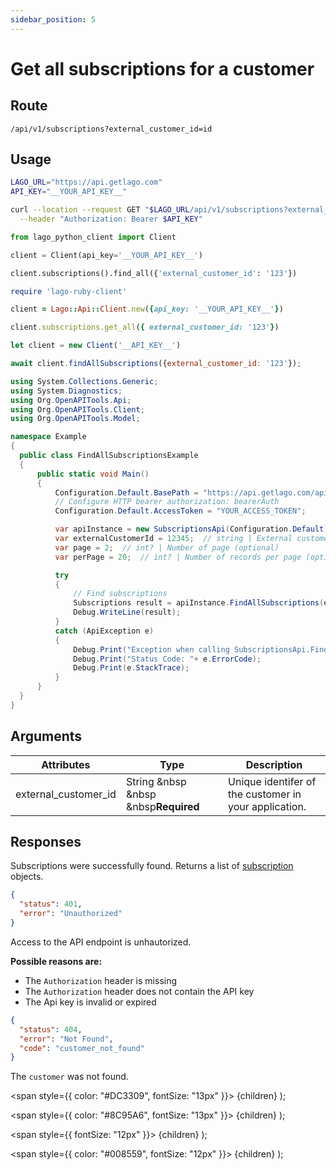 ```yaml
---
sidebar_position: 5
---
```



# Get all subscriptions for a customer

## Route

```curl title="GET"
/api/v1/subscriptions?external_customer_id=id
```

## Usage

<Tabs groupId="prog-language">
  <TabItem value="curl" label="Curl" default>

  ```bash
  LAGO_URL="https://api.getlago.com"
  API_KEY="__YOUR_API_KEY__"

  curl --location --request GET "$LAGO_URL/api/v1/subscriptions?external_customer_id=123" \
    --header "Authorization: Bearer $API_KEY"
  ```
  </TabItem>

  <TabItem value="python" label="Python">

  ```python
  from lago_python_client import Client

  client = Client(api_key='__YOUR_API_KEY__')

  client.subscriptions().find_all({'external_customer_id': '123'})
  ```
  </TabItem>

  <TabItem value="ruby" label="Ruby">

  ```ruby
  require 'lago-ruby-client'

  client = Lago::Api::Client.new({api_key: '__YOUR_API_KEY__'})

  client.subscriptions.get_all({ external_customer_id: '123'})
  ```
  </TabItem>

  <TabItem value="javascript" label="Node.js">

  ```javascript
  let client = new Client('__API_KEY__')

  await client.findAllSubscriptions({external_customer_id: '123'});
  ```
  </TabItem>

  <TabItem value="csharp" label="C#">

  ```csharp
using System.Collections.Generic;
using System.Diagnostics;
using Org.OpenAPITools.Api;
using Org.OpenAPITools.Client;
using Org.OpenAPITools.Model;

namespace Example
{
    public class FindAllSubscriptionsExample
    {
        public static void Main()
        {
            Configuration.Default.BasePath = "https://api.getlago.com/api/v1";
            // Configure HTTP bearer authorization: bearerAuth
            Configuration.Default.AccessToken = "YOUR_ACCESS_TOKEN";

            var apiInstance = new SubscriptionsApi(Configuration.Default);
            var externalCustomerId = 12345;  // string | External customer ID
            var page = 2;  // int? | Number of page (optional) 
            var perPage = 20;  // int? | Number of records per page (optional) 

            try
            {
                // Find subscriptions
                Subscriptions result = apiInstance.FindAllSubscriptions(externalCustomerId, page, perPage);
                Debug.WriteLine(result);
            }
            catch (ApiException e)
            {
                Debug.Print("Exception when calling SubscriptionsApi.FindAllSubscriptions: " + e.Message );
                Debug.Print("Status Code: "+ e.ErrorCode);
                Debug.Print(e.StackTrace);
            }
        }
    }
}
  ```
  </TabItem>
</Tabs>

## Arguments

| Attributes | Type | Description |
|--|--|--|
| external_customer_id | String &nbsp &nbsp &nbsp<Required>**Required**</Required> | Unique identifer of the customer in your application. |

## Responses

<Tabs>
  <TabItem value="200" label="HTTP 200" default>

  Subscriptions were successfully found. Returns a list of [subscription](./subscription-object) objects.

  </TabItem>

  <TabItem value="401" label="HTTP 401">

  ```json
  {
    "status": 401,
    "error": "Unauthorized"
  }
  ```

  Access to the API endpoint is unhautorized.

  **Possible reasons are:**
  * The `Authorization` header is missing
  * The `Authorization` header does not contain the API key
  * The Api key is invalid or expired


  </TabItem>

  <TabItem value="404" label="HTTP 404">

  ```json
  {
    "status": 404,
    "error": "Not Found",
    "code": "customer_not_found"
  }
  ```
  The `customer` was not found.
  </TabItem>

</Tabs>



  <span
    style={{
      color: "#DC3309",
      fontSize: "13px"
    }}>
    {children}
  </span>
);

  <span
    style={{
      color: "#8C95A6",
      fontSize: "13px"
    }}>
    {children}
  </span>
);

  <span
    style={{
      fontSize: "12px"
    }}>
    {children}
  </span>
);

  <span
    style={{
      color: "#008559",
      fontSize: "12px"
    }}>
    {children}
  </span>
);
